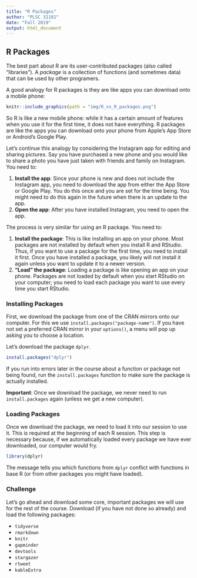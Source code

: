 ```yaml
---
title: "R Packages"
author: "PLSC 31101"
date: "Fall 2019"
output: html_document
---
```


## R Packages

The best part about R are its user-contributed packages (also called "libraries"). A _package_ is a collection of functions (and sometimes data) that can be used by other programers. 

A good analogy for R packages is they are like apps you can download onto a mobile phone:

```r
knitr::include_graphics(path = "img/R_vs_R_packages.png")
```

So R is like a new mobile phone: while it has a certain amount of features when you use it for the first time, it does not have everything. R packages are like the apps you can download onto your phone from Apple's App Store or Android's Google Play.

Let's continue this analogy by considering the Instagram app for editing and sharing pictures. Say you have purchased a new phone and you would like to share a photo you have just taken with friends and family on Instagram. You need to:

1. __Install the app__: Since your phone is new and does not include the Instagram app, you need to download the app from either the App Store or Google Play. You do this once and you are set for the time being. You might need to do this again in the future when there is an update to the app.
2. __Open the app__: After you have installed Instagram, you need to open the app.

The process is very similar for using an R package. You need to:

1. __Install the package__: This is like installing an app on your phone. Most packages are not installed by default when you install R and RStudio. Thus, if you want to use a package for the first time, you need to install it first. Once you have installed a package, you likely will not install it again unless you want to update it to a newer version.
2. __"Load" the package__: Loading a package is like opening an app on your phone. Packages are not loaded by default when you start RStudio on your computer; you need to load each package you want to use every time you start RStudio.

### Installing Packages

First, we download the package from one of the CRAN mirrors onto our computer. For this we use  `install.packages("package-name")`. If you have not set a preferred CRAN mirror in your `options()`, a menu will pop up asking you to choose a location. 

Let's download the package `dplyr`.

```r
install.packages("dplyr")
```

If you run into errors later in the course about a function or package not being found, run the `install.packages` function to make sure the package is actually installed. 

**Important**: Once we download the package, we never need to run `install.packages` again (unless we get a new computer).

### Loading Packages

Once we download the package, we need to load it into our session to use it. This is required at the beginning of each R session. This step is necessary because, if we automatically loaded every package we have ever downloaded, our computer would fry.

```r
library(dplyr)
```

The message tells you which functions from `dplyr` conflict with functions in base R (or from other packages you might have loaded).

### Challenge

Let's go ahead and download some core, important packages we will use for the rest of the course. Download (if you have not done so already) and load the following packages:

* `tidyverse`
* `rmarkdown`
* `knitr`
* `gapminder`
* `devtools`
* `stargazer` 
* `rtweet`
* `kableExtra`
